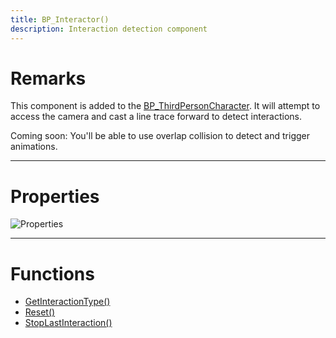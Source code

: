 ```yaml
---
title: BP_Interactor()
description: Interaction detection component
---
```


# Remarks

This component is added to the [BP_ThirdPersonCharacter](/classes/BP_ThirdPersonCharacter). It will attempt to access the camera and cast a line trace forward to detect interactions.

Coming soon: You'll be able to use overlap collision to detect and trigger animations.

---

# Properties

![Properties](/assets/db7da5c692c4bbd4e32cf8ca880f2d5c.png)

--- 

# Functions

- [GetInteractionType()](components/BP_Interactor/GetInteractionType)
- [Reset()](components/BP_Interactor/Reset)
- [StopLastInteraction()](components/BP_Interactor/StopLastInteraction)